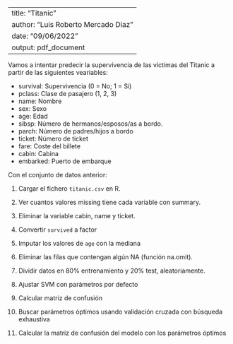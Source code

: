 ------
title: "Titanic"
author: "Luis Roberto Mercado Diaz"
date: "09/06/2022"
output: pdf_document
---

Vamos a intentar predecir la supervivencia de las víctimas del Titanic a partir de las siguientes veariables:

  * survival: Supervivencia (0 = No; 1 = Si)
  * pclass: Clase de pasajero (1, 2, 3)
  * name: Nombre
  * sex: Sexo
  * age: Edad
  * sibsp: Número de hermanos/esposos/as a bordo.
  * parch: Número de padres/hijos a bordo
  * ticket: Número de ticket
  * fare: Coste del billete
  * cabin: Cabina
  * embarked: Puerto de embarque

Con el conjunto de datos anterior:

1. Cargar el fichero `titanic.csv` en R.
  
2. Ver cuantos valores missing tiene cada variable con summary.

3. Eliminar la variable cabin, name y ticket.
  
4. Convertir `survived` a factor

5. Imputar los valores de `age` con la mediana

6. Eliminar las filas que contengan algún NA (función na.omit).
  
7. Dividir datos en 80% entrenamiento y 20% test, aleatoriamente.

8. Ajustar SVM con parámetros por defecto

9. Calcular matriz de confusión

10. Buscar parámetros óptimos usando validación cruzada con búsqueda exhaustiva

11. Calcular la matriz de confusión del modelo con los parámetros óptimos

